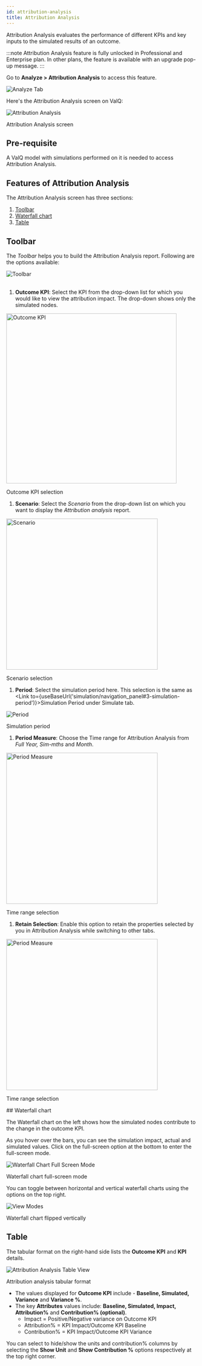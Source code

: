 ```yaml
---
id: attribution-analysis
title: Attribution Analysis
---
```



Attribution Analysis evaluates the performance of different KPIs and key inputs to the simulated results of an outcome.

:::note
Attribution Analysis feature is fully unlocked in Professional and Enterprise plan.
In other plans, the feature is available with an upgrade pop-up  message.
:::

Go to **Analyze > Attribution Analysis** to access this feature.

<div style={{ textAlign: "center" }}>
  <Zoom>
    <img
      alt="Analyze Tab"
      src={useBaseUrl("/doc-images/analyze/attr-analysis-tab.png")}
    />
  </Zoom>
</div>

Here's the Attribution Analysis screen on ValQ:

<div class="center">
  <Zoom>
    <img
      alt="Attribution Analysis"
      src={useBaseUrl("/doc-images/analyze/AA-retain selection.png")}
    />
  </Zoom>
  <p>Attribution Analysis screen</p>
</div>

## Pre-requisite

A ValQ model with simulations performed on it is needed to access Attribution Analysis.

## Features of Attribution Analysis

The Attribution Analysis screen has three sections:

1. [Toolbar](#toolbar)
1. [Waterfall chart](#waterfall-chart)
1. [Table](#table)

## Toolbar

The *Toolbar* helps you to build the Attribution Analysis report. Following are the options available:

<div style={{ textAlign: "center" }}>
  <Zoom>
    <img alt="Toolbar" src={useBaseUrl("/doc-images/analyze/selectionretention.png")} />
  </Zoom>
</div> <br />

1. **Outcome KPI**: Select the KPI from the drop-down list for which you would like to view the attribution impact. The drop-down shows only the simulated nodes.

 <div style={{ textAlign: "center" }}>
  <Zoom>
    <img
      width="450"
      alt="Outcome KPI"
      src={useBaseUrl("/doc-images/analyze/outcome-kpi.png")}
    />
  </Zoom>
  <p>Outcome KPI selection</p>
 </div>

1. **Scenario**: Select the *Scenario* from the drop-down list on which you want to display the *Attribution analysis* report.

 <div style={{ textAlign: "center" }}>
  <Zoom>
    <img
      width="400"
      alt="Scenario"
      src={useBaseUrl("/doc-images/analyze/scenario-select.png")}
    />
  </Zoom>
  <p>Scenario selection</p>
 </div>

1. **Period**: Select the simulation period here. This selection is the same as <Link to={useBaseUrl('simulation/navigation_panel#3-simulation-period')}>Simulation Period</Link> under Simulate tab.

 <div style={{ textAlign: "center" }}>
  <Zoom>
    <img alt="Period" src={useBaseUrl("/doc-images/analyze/aaa-12-attr.png")} />
  </Zoom>
  <p>Simulation period</p>
 </div>

1. **Period Measure**: Choose the Time range for Attribution Analysis from *Full Year, Sim-mths* and *Month*.

 <div style={{ textAlign: "center" }}>
  <Zoom>
    <img
      width="400"
      alt="Period Measure"
      src={useBaseUrl("/doc-images/analyze/time-range.png")}/>
  </Zoom>
  <p>Time range selection</p>
 </div>

1. **Retain Selection**: Enable this option to retain the properties selected by you in Attribution Analysis while switching to other tabs.

  <div style={{ textAlign: "center" }}>
  <Zoom>
    <img
      width="400"
      alt="Period Measure"
      src={useBaseUrl("/doc-images/analyze/selectionretention.png")}
    />
  </Zoom>
  <p>Time range selection</p>
 </div>
## Waterfall chart

The Waterfall chart on the left shows how the simulated nodes contribute to the change in the outcome KPI.

As you hover over the bars, you can see the simulation impact, actual and
  simulated values. Click on the full-screen option at the bottom to enter the
  full-screen mode.

<div class="center">
  <Zoom>
    <img
      alt="Waterfall Chart Full Screen Mode"
      src={useBaseUrl("/doc-images/analyze/aaa-4-attr.png")}
    />
  </Zoom>
  <p>Waterfall chart full-screen mode</p>
</div>

You can toggle between horizontal and vertical waterfall charts using the options on the top right.

<div class="center">
  <Zoom>
    <img
      alt="View Modes"
      src={useBaseUrl("/doc-images/analyze/aaa-5-attr.png")}
    />
  </Zoom>
  <p>Waterfall chart flipped vertically</p>
</div>

## Table

The tabular format on the right-hand side lists the **Outcome KPI** and **KPI** details.

<div class="center">
  <Zoom>
    <img
      alt="Attribution Analysis Table View"
      src={useBaseUrl("/doc-images/analyze/attribution-analysis-table.png")}
    />
  </Zoom>
  <p>Attribution analysis tabular format</p>
</div>

* The values displayed for **Outcome KPI** include - **Baseline, Simulated, Variance** and **Variance %**.
* The key **Attributes** values include: **Baseline, Simulated, Impact, Attribution%** and **Contribution% (optional)**.
  * Impact = Positive/Negative variance on Outcome KPI
  * Attribution% = KPI Impact/Outcome KPI Baseline
  * Contribution% = KPI Impact/Outcome KPI Variance

You can select to hide/show the units and contribution% columns by selecting the **Show Unit** and **Show Contribution %** options respectively at the top right corner.
